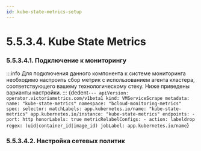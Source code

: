 ```yaml
---
id: kube-state-metrics-setup
---
```


# 5.5.3.4. Kube State Metrics

### 5.5.3.4.1. Подключение к мониторингу
:::info
Для подключения данного компонента к системе мониторинга необходимо настроить сбор метрик с использованием агента кластера, соответствующего вашему технологическому стеку. Ниже приведены варианты настройки.
:::
<Tabs>
    <TabItem value='VictoriaMetrics'>
        <CodeBlock language="bash">
          {dedent`
            ---
            apiVersion: operator.victoriametrics.com/v1beta1
            kind: VMServiceScrape
            metadata:
              name: "kube-state-metrics"
              namespace: "bcloud-monitoring-metrics"
            spec:
              selector:
                matchLabels:
                  app.kubernetes.io/name: "kube-state-metrics"
                  app.kubernetes.io/instance: "kube-state-metrics"
              endpoints:
                - port: http
                  honorLabels: true
                  metricRelabelConfigs:
                    - action: labeldrop
                      regex: (uid|container_id|image_id)
              jobLabel: app.kubernetes.io/name
          `}
        </CodeBlock>
    </TabItem>
</Tabs>

### 5.5.3.4.2. Настройка сетевых политик

